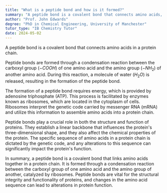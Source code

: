 ```yaml
---
title: "What is a peptide bond and how is it formed?"
summary: "A peptide bond is a covalent bond that connects amino acids, forming the backbone of a protein chain."
author: "Prof. John Edwards"
degree: "PhD in Chemical Engineering, University of Manchester"
tutor_type: "IB Chemistry Tutor"
date: 2024-05-02
---
```


A peptide bond is a covalent bond that connects amino acids in a protein chain.

Peptide bonds are formed through a condensation reaction between the carboxyl group ($-COOH$) of one amino acid and the amino group ($-NH_2$) of another amino acid. During this reaction, a molecule of water ($H_2O$) is released, resulting in the formation of the peptide bond.

The formation of a peptide bond requires energy, which is provided by adenosine triphosphate (ATP). This process is facilitated by enzymes known as ribosomes, which are located in the cytoplasm of cells. Ribosomes interpret the genetic code carried by messenger RNA (mRNA) and utilize this information to assemble amino acids into a protein chain.

Peptide bonds play a crucial role in both the structure and function of proteins. They establish a linear backbone that influences the protein's three-dimensional shape, and they also affect the chemical properties of the protein. The specific sequence of amino acids in a protein chain is dictated by the genetic code, and any alterations to this sequence can significantly impact the protein's function.

In summary, a peptide bond is a covalent bond that links amino acids together in a protein chain. It is formed through a condensation reaction between the carboxyl group of one amino acid and the amino group of another, catalyzed by ribosomes. Peptide bonds are vital for the structural integrity and functionality of proteins, and changes in the amino acid sequence can lead to alterations in protein function.
    